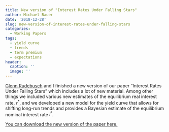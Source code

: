 ```yaml
---
title: New version of "Interest Rates Under Falling Stars"
author: Michael Bauer
date: '2018-12-28'
slug: new-version-of-interest-rates-under-falling-stars
categories:
  - Working Papers
tags:
  - yield curve
  - trends
  - term premium
  - expectations
header:
  caption: ''
  image: ''
---
```


[Glenn Rudebusch](http://glennrudebusch.com/) and I finished a new version of
our paper "Interest Rates Under Falling Stars" which includes a lot of new
material. Among other things we included various new estimates of the equilibrium real interest
rate, $r^\ast$, and we developed a new model for the yield curve that allows for
shifting long-run trends and provides a Bayesian estimate of the equilibrium
nominal interest rate $i^\ast$.

[You can download the new version of the paper here.](/files/br_trends.pdf)
